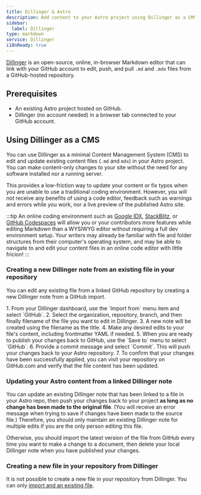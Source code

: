 ```yaml
---
title: Dillinger & Astro
description: Add content to your Astro project using Dillinger as a CMS
sidebar:
  label: Dillinger
type: markdown
service: Dillinger
i18nReady: true
---
```


[Dillinger](https://dillinger.io/) is an open-source, online, in-browser Markdown editor that can link with your GitHub account to edit, push, and pull `.md` and `.mdx` files from a GitHub-hosted repository.

## Prerequisites

- An existing Astro project hosted on GitHub.
- Dillinger (no account needed) in a browser tab connected to your GitHub account.

## Using Dillinger as a CMS

You can use Dillinger as a minimal Content Management System (CMS) to edit and update existing content files (`.md` and `mdx`) in your Astro project. You can make content-only changes to your site without the need for any software installed nor a running server.

This provides a low-friction way to update your content or fix typos when you are unable to use a traditional coding environment. However, you will not receive any benefits of using a code editor, feedback such as warnings and errors while you work, nor a live preview of the published Astro site.

:::tip 
An online coding environment such as [Google IDX](https://idx.dev), [StackBlitz](https://stackblitz.com), or [GitHub Codespaces](https://github.dev) will allow you or your contributors more features while editing Markdown than a WYSIWYG editor without requiring a full dev environment setup. Your writers may already be familiar with file and folder structures from their computer's operating system, and may be able to navigate to and edit your content files in an online code editor with little fricion!
:::

### Creating a new Dillinger note from an existing file in your repository

You can edit any existing file from a linked GitHub repository by creating a new Dillinger note from a GitHub import.

<Steps>
1. From your Dillinger dashboard, use the `Import from` menu item and select `GitHub`.
2. Select the organization, repository, branch, and then finally filename of the file you want to edit in Dillinger.
3. A new note will be created using the filename as the title.
4. Make any desired edits to your file's content, including frontmatter YAML if needed.
5. When you are ready to publish your changes back to GitHub, use the `Save to` menu to select `GitHub`.
6. Provide a commit message and select `Commit`. This will push your changes back to your Astro repository. 
7. To confirm that your changes have been successfully applied, you can visit your repository on GitHub.com and verify that the file content has been updated.
</Steps>

### Updating your Astro content from a linked Dillinger note

You can update an existing Dillinger note that has been linked to a file in your Astro repo, then push your changes back to your project **as long as no change has been made to the original file**. (You will receive an error message when trying to save if changes have been made to the source file.) Therefore, you should only maintain an existing Dillinger note for multiple edits if you are the only person editing this file.

Otherwise, you should import the latest version of the file from GitHub every time you want to make a change to a document, then delete your local Dillinger note when you have published your changes.

### Creating a new file in your repository from Dillinger

It is not possible to create a new file in your repository from Dillinger. You can only [import and an existing file](#creating-a-new-dillinger-note-from-an-existing-file-in-your-repository).
